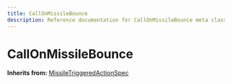 ```yaml
---
title: CallOnMissileBounce
description: Reference documentation for CallOnMissileBounce meta class
---
```



# CallOnMissileBounce

**Inherits from:** [MissileTriggeredActionSpec](/classes/missiletriggeredactionspec)

<ClassDetails file="/db/classes/CallOnMissileBounce.c1f696f05a67.json" />
